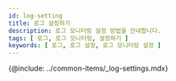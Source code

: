 ```yaml
---
id: log-setting
title: 로그 설정하기
description: 로그 모니터링 설정 방법을 안내합니다. 
tags: [ 로그, 로그 모니터링, 설정하기 ]
keywords: [ 로그, 로그 설정, 로그 모니터링 설정 ]
---
```


{@include: ../common-items/_log-settings.mdx}

<!-- 

../common-items/_log-setting-up.mdx 

../common-items/_log-setting-low.mdx

-->